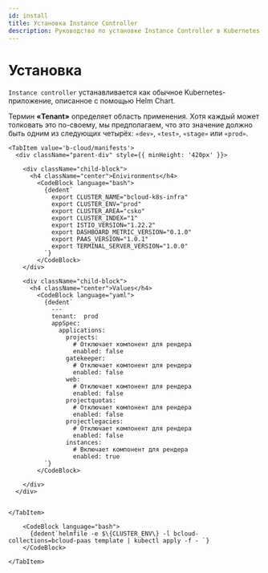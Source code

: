 ```yaml
---
id: install
title: Установка Instance Controller
description: Руководство по установке Instance Controller в Kubernetes с помощью Helm
---
```



# Установка

`Instance controller` устанавливается как обычное Kubernetes-приложение, описанное с помощью Helm Chart.

Термин  **«Tenant»** определяет область применения. Хотя каждый может толковать это по-своему, мы предполагаем, что это значение должно быть одним из следующих четырёх: `«dev»`, `«test»`, `«stage»` или `«prod»`.
<Tabs>

    <TabItem value='b-cloud/manifests'>
      <div className="parent-div" style={{ minHeight: '420px' }}>

        <div className="child-block">
          <h4 className="center">Enivironments</h4>
            <CodeBlock language="bash">
              {dedent`
                export CLUSTER_NAME="bcloud-k8s-infra"
                export CLUSTER_ENV="prod"
                export CLUSTER_AREA="csko"
                export CLUSTER_INDEX="1"
                export ISTIO_VERSION="1.22.2"
                export DASHBOARD_METRIC_VERSION="0.1.0"
                export PAAS_VERSION="1.0.1"
                export TERMINAL_SERVER_VERSION="1.0.0"
              `}
            </CodeBlock>
        </div>

        <div className="child-block">
          <h4 className="center">Values</h4>
            <CodeBlock language="yaml">
              {dedent`
                ---
                tenant:  prod
                appSpec:
                  applications:
                    projects:
                      # Отключает компонент для рендера
                      enabled: false
                    gatekeeper:
                      # Отключает компонент для рендера
                      enabled: false
                    web:
                      # Отключает компонент для рендера
                      enabled: false
                    projectquotas:
                      # Отключает компонент для рендера
                      enabled: false
                    projectlegacies:
                      # Отключает компонент для рендера
                      enabled: false
                    instances:
                      # Включает компонент для рендера
                      enabled: true
              `}
            </CodeBlock>

        </div>
      </div>


    </TabItem>
</Tabs>

<Tabs>
    <TabItem value='b-cloud/manifests'>

        <CodeBlock language="bash">
          {dedent`helmfile -e $\{CLUSTER_ENV\} -l bcloud-collections=bcloud-paas template | kubectl apply -f - `}
        </CodeBlock>

    </TabItem>
</Tabs>
